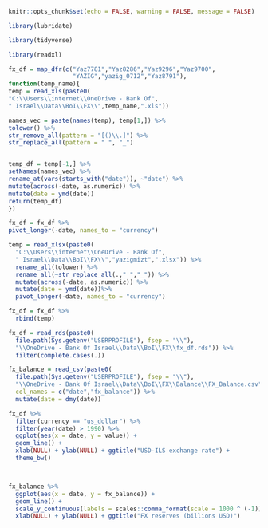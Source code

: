 
```r

knitr::opts_chunk$set(echo = FALSE, warning = FALSE, message = FALSE)

```



```r

library(lubridate)

library(tidyverse)

library(readxl)

```


```r


fx_df = map_dfr(c("Yaz7781","Yaz8286","Yaz9296","Yaz9700",
                  "YAZIG","yazig_0712","Yaz8791"),
function(temp_name){
temp = read_xls(paste0(
"C:\\Users\\internet\\OneDrive - Bank Of",
" Israel\\Data\\BoI\\FX\\",temp_name,".xls"))

names_vec = paste(names(temp), temp[1,]) %>%
tolower() %>%
str_remove_all(pattern = "[()\\.]") %>%
str_replace_all(pattern = " ", "_")


temp_df = temp[-1,] %>%
setNames(names_vec) %>%
rename_at(vars(starts_with("date")), ~"date") %>%
mutate(across(-date, as.numeric)) %>%
mutate(date = ymd(date))
return(temp_df)
})

fx_df = fx_df %>%
pivot_longer(-date, names_to = "currency")

temp = read_xlsx(paste0(
  "C:\\Users\\internet\\OneDrive - Bank Of",
  " Israel\\Data\\BoI\\FX\\","yazigmizt",".xlsx")) %>% 
  rename_all(tolower) %>% 
  rename_all(~str_replace_all(.," ","_")) %>% 
  mutate(across(-date, as.numeric)) %>%
  mutate(date = ymd(date))%>%
  pivot_longer(-date, names_to = "currency")

fx_df = fx_df %>% 
  rbind(temp)

```


```r

fx_df = read_rds(paste0(
  file.path(Sys.getenv("USERPROFILE"), fsep = "\\"),
  "\\OneDrive - Bank Of Israel\\Data\\BoI\\FX\\fx_df.rds")) %>% 
  filter(complete.cases(.))

fx_balance = read_csv(paste0(
  file.path(Sys.getenv("USERPROFILE"), fsep = "\\"),
  "\\OneDrive - Bank Of Israel\\Data\\BoI\\FX\\Balance\\FX_Balance.csv"),
  col_names = c("date","fx_balance")) %>% 
  mutate(date = dmy(date))


```

```r

fx_df %>% 
  filter(currency == "us_dollar") %>% 
  filter(year(date) > 1990) %>% 
  ggplot(aes(x = date, y = value)) + 
  geom_line() + 
  xlab(NULL) + ylab(NULL) + ggtitle("USD-ILS exchange rate") + 
  theme_bw()




```

```r

fx_balance %>% 
  ggplot(aes(x = date, y = fx_balance)) + 
  geom_line() + 
  scale_y_continuous(labels = scales::comma_format(scale = 1000 ^ (-1))) + 
  xlab(NULL) + ylab(NULL) + ggtitle("FX reserves (billions USD)")

```

